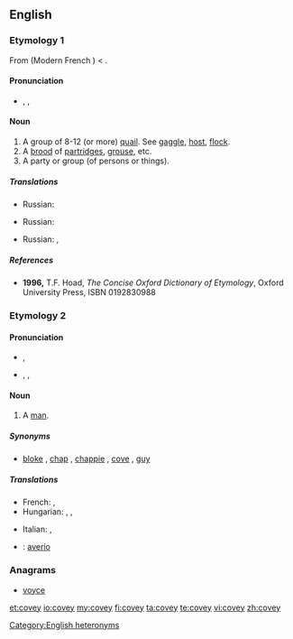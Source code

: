 {{wikipedia|dab=covey (disambiguation)|covey}}
==English==

===Etymology 1===
From {{etyl|fro}} {{term|covee||lang=fro}} (Modern French {{term|couvée||lang=fr}}) < {{etyl|la}} {{term|cubo|cubō|lie|lang=la}}.

====Pronunciation====
* {{enPR|kŭvʹē}}, {{IPA|/ˈkʌvi/}}, {{SAMPA|/"kVvi/}}

====Noun====
{{wikipedia}}
{{en-noun}}

# A group of 8-12 (or more) [[quail]]. See [[gaggle]], [[host]], [[flock]].
# A [[brood]] of [[partridge]]s, [[grouse]], etc.
# A party or group (of persons or things).

=====Translations=====
{{trans-top|A group of 8-12 (or more) quail}}
* Russian: {{t+|ru|стая|f|sc=Cyrl}}
{{trans-mid}}
{{trans-bottom}}

{{trans-top|A brood of partridges, grouse, etc.}}
* Russian: {{t+|ru|выводок|m|sc=Cyrl}}
{{trans-mid}}
{{trans-bottom}}

{{trans-top|A party or group (of persons or things)}}
* Russian: {{t+|ru|стайка|f}}, {{t+|ru|группа|f}}
{{trans-mid}}
{{trans-bottom}}

=====References=====
* '''1996,''' T.F. Hoad, ''The Concise Oxford Dictionary of Etymology'', Oxford University Press, ISBN 0192830988

===Etymology 2===
{{suffix|cove|y}}

====Pronunciation====
* {{a|UK}} {{IPA|/ˈkəʊvi/}}, {{SAMPA|/"k@Uvi/}}
* {{a|US}} {{enPR|kōʹvē}}, {{IPA|/ˈkoʊvi/}}, {{SAMPA|/"koUvi/}}

====Noun====
{{en-noun}}

# {{British|slang}} A [[man]].

=====Synonyms=====
* [[bloke]] {{qualifier|UK}}, [[chap]] {{qualifier|UK}}, [[chappie]] {{qualifier|UK}}, [[cove]] {{qualifier|UK}}, [[guy]]

=====Translations=====
{{trans-top|slang: a man}}
* French: {{t+|fr|mec|m}}, {{t+|fr|type|m}}
* Hungarian: {{t+|hu|pasi}}, {{t-|hu|hapsi}}, {{t-|hu|pasas}}
{{trans-mid}}
* Italian: {{t+|it|tizio|m}}, {{t+|it|tipo|m}}
{{trans-bottom}}

{{checktrans-top}}
* {{ttbc|es}}: [[averío]] {{m}}<!-- (wordreference.com suggests this means "I break"; "he/she/it/one broke")-->
{{trans-bottom}}

===Anagrams===
* [[voyce#English|voyce]]

[[Category:English heteronyms]]

[[et:covey]]
[[io:covey]]
[[my:covey]]
[[fi:covey]]
[[ta:covey]]
[[te:covey]]
[[vi:covey]]
[[zh:covey]]